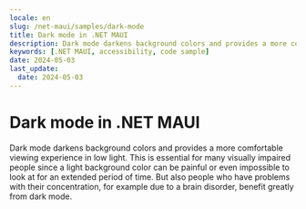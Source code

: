 ```yaml
---
locale: en
slug: /net-maui/samples/dark-mode
title: Dark mode in .NET MAUI
description: Dark mode darkens background colors and provides a more comfortable viewing experience in low light.
keywords: [.NET MAUI, accessibility, code sample]
date: 2024-05-03
last_update:
  date: 2024-05-03
---
```


# Dark mode in .NET MAUI

Dark mode darkens background colors and provides a more comfortable viewing experience in low light. This is essential for many visually impaired people since a light background color can be painful or even impossible to look at for an extended period of time. But also people who have problems with their concentration, for example due to a brain disorder, benefit greatly from dark mode.

<CodeSample id="screen-dark-mode" locale="en" platform="net-maui"/>
